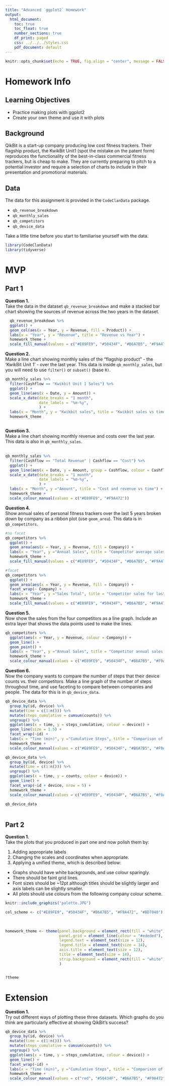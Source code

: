 ```yaml
---
title: "Advanced `ggplot2` Homework"
output:
  html_document:
    toc: true
    toc_float: true
    number_sections: true
    df_print: paged
    css: ../../../styles.css
    pdf_document: default
---
```

  
```r
knitr::opts_chunk$set(echo = TRUE, fig.align = "center", message = FALSE)
```

# Homework Info

## Learning Objectives<br>

* Practice making plots with ggplot2
* Create your own theme and use it with plots

## Background

QikBit is a start-up company producing low cost fitness trackers. Their flagship product, the KwikBit Unit1 (spot the mistake on the patent form) reproduces the functionality of the best-in-class commercial fitness trackers, but is cheap to make.  They are currently preparing to pitch to a potential investor and require a selection of charts to include in their presentation and promotional materials.

## Data

The data for this assignment is provided in the `CodeClanData` package.

* `qb_revenue_breakdown`
* `qb_monthly_sales`
* `qb_competitors`
* `qb_device_data`

Take a little time before you start to familiarise yourself with the data.

```r
library(CodeClanData)
library(tidyverse)
```


# MVP

## Part 1

**Question 1.**  
Take the data in the dataset `qb_revenue_breakdown` and make a stacked bar chart showing the sources of revenue across the two years in the dataset.
<br>

```r
  qb_revenue_breakdown %>% 
  ggplot() +
  geom_col(aes(x = Year, y = Revenue, fill = Product)) +
  labs(x = "Year", y = "Revenue", title = "Revenue vs Year") +
  homework_theme +
  scale_fill_manual(values = c("#E89FE9", "#50434F", "#B6A7B5", "#F9A472"))


```


**Question 2.**  
Make a line chart showing monthly sales of the "flagship product" - the 'KwikBit Unit 1' - over the last year. This data is inside `qb_monthly_sales`, but you will need to use `filter()` or `subset()` (base `R)`.
<br>

```r
qb_monthly_sales %>% 
  filter(Cashflow == "Kwikbit Unit 1 Sales") %>% 
  ggplot() +
  geom_line(aes(x = Date, y = Amount)) +
  scale_x_date(date_breaks = "1 month",
               date_labels = "%m-%y",
               ) +
  labs(x = "Month", y = "Kwikbit sales", title = "Kwikbit sales vs time") +
  homework_theme



```


**Question 3.**  
Make a line chart showing monthly revenue and costs over the last year. This data is also in `qb_monthly_sales`.								
<br>

```r
qb_monthly_sales %>% 
  filter(Cashflow == "Total Revenue" | Cashflow == "Cost") %>% 
  ggplot() +
  geom_line(aes(x = Date, y = Amount, group = Cashflow, colour = Cashflow), size=1.5) +
  scale_x_date(date_breaks = "1 month",
               date_labels = "%m-%y",
               ) +
  labs(x = "Month", y ="Amount", title = "Cost and revenue vs time") +
  homework_theme +
  scale_colour_manual(values = c("#E89FE9", "#F9A472"))
```


**Question 4.**  
Show annual sales of personal fitness trackers over the last 5 years broken down by company as a ribbon plot (use `geom_area`). This data is in `qb_competitors`.
<br>

```r
#no facet
qb_competitors %>% 
  ggplot() +
  geom_area(aes(x = Year, y = Revenue, fill = Company)) +
  labs(x = "Year", y ="Annual Sales", title = "Competitor average sales for last 5 years") +
  homework_theme +
  scale_fill_manual(values = c("#E89FE9", "#50434F", "#B6A7B5", "#F9A472"))

#facet
qb_competitors %>% 
  ggplot() +
  geom_area(aes(x = Year, y = Revenue, fill = Company)) +
  facet_wrap(~ Company) +
  labs(x = "Year", y ="Sales Total", title = "Competitor sales for last 5 years") +
  homework_theme +
  scale_fill_manual(values = c("#E89FE9", "#50434F", "#B6A7B5", "#F9A472"))

```


**Question 5.**  
Now show the sales from the four competitors as a line graph. Include an extra layer that shows the data points used to make the lines.
<br>

```r
qb_competitors %>% 
  ggplot(aes(x = Year, y = Revenue, colour = Company)) +
  geom_line() +
  geom_point() +
  labs(x = "Year", y ="Annual Sales", title = "Competitor annual sales for last 5 years") +
  homework_theme +
  scale_colour_manual(values = c("#E89FE9", "#50434F", "#B6A7B5", "#F9A472"))

```


**Question 6.**  
Now the company wants to compare the number of steps that their device counts vs. their competitors. Make a line graph of the number of steps throughout time, and use faceting to compare between companies and people. The data for this is in `qb_device_data`.
<br>

```r
qb_device_data %>%
  group_by(id, device) %>% 
  mutate(time = c(1:n())) %>% 
  mutate(steps_cumulative = cumsum(counts)) %>%
  ungroup() %>%
  ggplot(aes(x = time, y = steps_cumulative, colour = device)) +
  geom_line(size = 1.5) +
  facet_wrap(~id) +
  labs(x = "Time (min)", y ="Cumulative Steps", title = "Comparison of steps over time for each person and device") +
  homework_theme +
  scale_colour_manual(values = c("#E89FE9", "#50434F", "#B6A7B5", "#F9A472"))

qb_device_data %>%
  group_by(id, device) %>% 
  mutate(time = c(1:n())) %>% 
  ungroup() %>%
  ggplot(aes(x = time, y = counts, colour = device)) +
  geom_line() +
  facet_wrap(~id + device, nrow = 5) +
  homework_theme +
  scale_colour_manual(values = c("#E89FE9", "#50434F", "#B6A7B5", "#F9A472"))
  
qb_device_data 
 
```


## Part 2 

**Question 1.**  
Take the plots that you produced in part one and now polish them by:

1. Adding appropriate labels
2. Changing the scales and coordinates when appropriate.
3. Applying a unified theme, which is described below:
  * Graphs should have white backgrounds, and use colour sparingly.
  * There should be faint grid lines.
  * Font sizes should be ~12pt although titles should be slightly larger and axis labels can be slightly smaller. 
  * All plots should use colours from the following company colour scheme.

```r
knitr::include_graphics("palette.JPG")
```

```r
col_scheme <- c("#E89FE9", "#50434F", "#B6A7B5", "#F9A472", "#BD7040")
```
<br>


```r
homework_theme <- theme(panel.background = element_rect(fill = "white"),
                        panel.grid = element_line(colour = "#ededed"),
                        legend.text = element_text(size = 12),
                        legend.title = element_text(size = 14),
                        axis.title = element_text(size = 12),
                        title = element_text(size = 14),
                        strip.background = element_rect(fill = "white")
                        ) 


?theme
```


# Extension

**Question 1.**  
Try out different ways of plotting these three datasets. Which graphs do you think are particularly effective at showing QikBit's success?
<br>


```r
qb_device_data %>%
  group_by(id, device) %>% 
  mutate(time = c(1:n())) %>% 
  mutate(steps_cumulative = cumsum(counts)) %>%
  ungroup() %>%
  ggplot(aes(x = time, y = steps_cumulative, colour = device)) +
  geom_line() +
  facet_wrap(~id) +
  labs(x = "Time (min)", y ="Cumulative Steps", title = "Comparison of steps over time for each person and device") +
  homework_theme +
  scale_colour_manual(values = c("red", "#50434F", "#B6A7B5", "#F9A472"))
  
```

